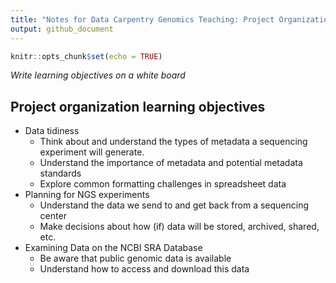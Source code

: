 ```yaml
---
title: "Notes for Data Carpentry Genomics Teaching: Project Organization unit"
output: github_document
---
```


```r
knitr::opts_chunk$set(echo = TRUE)
```

*Write learning objectives on a white board*

## Project organization learning objectives

- Data tidiness  
    - Think about and understand the types of metadata a sequencing experiment will generate.    
    - Understand the importance of metadata and potential metadata standards    
    - Explore common formatting challenges in spreadsheet data    
- Planning for NGS experiments    
    - Understand the data we send to and get back from a sequencing center    
    - Make decisions about how (if) data will be stored, archived, shared, etc.    
- Examining Data on the NCBI SRA Database    
    - Be aware that public genomic data is available    
    - Understand how to access and download this data

